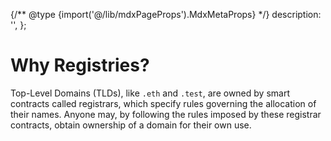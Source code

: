 {/** @type {import('@/lib/mdxPageProps').MdxMetaProps} */}
    description: '',
};

# Why Registries?

Top-Level Domains (TLDs), like `.eth` and `.test`, are owned by smart contracts called <a>registrars</a>, which specify rules governing the allocation of their names.
Anyone may, by following the rules imposed by these registrar contracts, obtain ownership of a domain for their own use.
